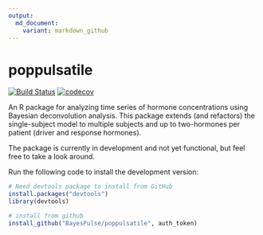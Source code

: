 ```yaml
---
output: 
  md_document:
    variant: markdown_github
---
```

# poppulsatile

[![Build Status](https://travis-ci.org/BayesPulse/poppulsatile.svg?branch=master)](https://travis-ci.org/BayesPulse/poppulsatile)
[![codecov](https://codecov.io/gh/BayesPulse/poppulsatile/branch/master/graph/badge.svg)](https://codecov.io/gh/BayesPulse/poppulsatile)


An R package for analyzing time series of hormone concentrations using Bayesian
deconvolution analysis. This package extends (and refactors) the single-subject
model to multiple subjects and up to two-hormones per patient (driver and
response hormones).

The package is currently in development and not yet functional, but feel free to
take a look around.


Run the following code to install the development version:
```r
# Need devtools package to install from GitHub
install.packages("devtools")
library(devtools)

# install from github
install_github("BayesPulse/poppulsatile", auth_token)
```


